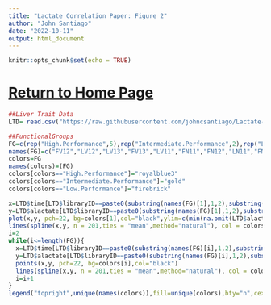 ```yaml
---
title: "Lactate Correlation Paper: Figure 2"
author: "John Santiago"
date: "2022-10-11"
output: html_document
---
```


```r
knitr::opts_chunk$set(echo = TRUE)
```

# [Return to Home Page](https://johncsantiago.github.io/Lactate-Correlation-Project.html)

```r

##Liver Trait Data 
LTD= read.csv("https://raw.githubusercontent.com/johncsantiago/Lactate-Correlation-Manuscript/master/Data/LiverTraitData.csv")

##FunctionalGroups
FG=c(rep("High.Performance",5),rep("Intermediate.Performance",2),rep("Low.Performance",3))
names(FG)=c("FV12","LV12","LV13","FV13","LV11","FN11","FN12","LN11","FN13","LN13")
colors=FG
names(colors)=(FG)
colors[colors=="High.Performance"]="royalblue3"
colors[colors=="Intermediate.Performance"]="gold"
colors[colors=="Low.Performance"]="firebrick"


```


```r

x=LTD$time[LTD$libraryID==paste0(substring(names(FG)[1],1,2),substring(names(FG)[1],4,4))&LTD$time!=0&LTD$time<=6]
y=LTD$alactate[LTD$libraryID==paste0(substring(names(FG)[1],1,2),substring(names(FG)[1],4,4))&LTD$time!=0&LTD$time<=6]
plot(x,y, pch=22, bg=colors[1],col="black",ylim=c(min(na.omit(LTD$alactate)),max(na.omit(LTD$alactate))), ylab= "Lactate (mmol/L)", xlab = "Time (Hours)")
lines(spline(x,y, n = 201,ties = "mean",method="natural"), col = colors[1])
i=2
while(i<=length(FG)){
  x=LTD$time[LTD$libraryID==paste0(substring(names(FG)[i],1,2),substring(names(FG)[i],4,4))&LTD$time!=0&LTD$time<=6]
  y=LTD$alactate[LTD$libraryID==paste0(substring(names(FG)[i],1,2),substring(names(FG)[i],4,4))&LTD$time!=0&LTD$time<=6]
  points(x,y, pch=22, bg=colors[i],col="black")
  lines(spline(x,y, n = 201,ties = "mean",method="natural"), col = colors[i])
  i=i+1
}
legend("topright",unique(names(colors)),fill=unique(colors),bty="n",cex=.75)



```
